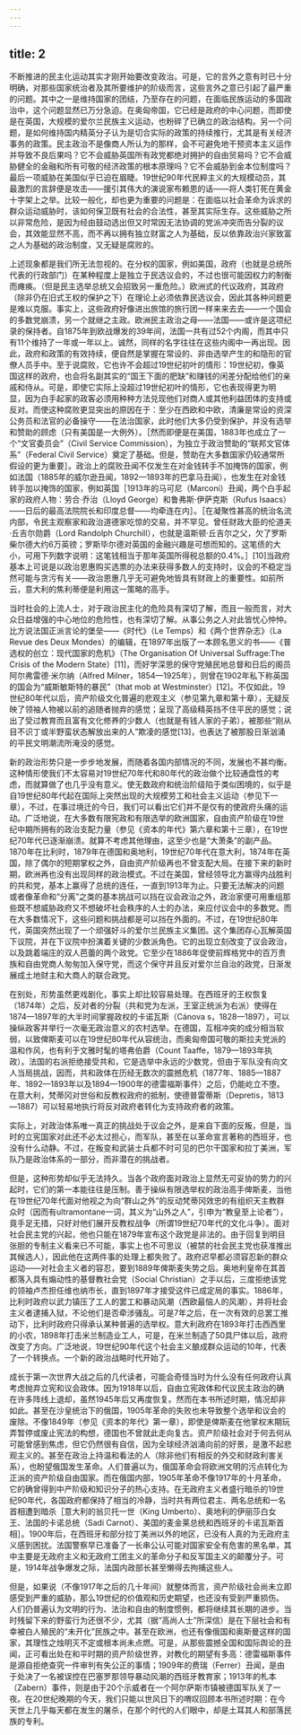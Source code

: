 ```yaml
---
---
---
```

title: 2
---




不断推进的民主化运动其实才刚开始要改变政治。可是，它的言外之意有时已十分明确，对那些国家统治者及其所要维护的阶级而言，这些言外之意已引起了最严重的问题。其中之一是维持国家的团结，乃至存在的问题，在面临民族运动的多国政治中，这个问题显然已万分急迫。在奥匈帝国，它已经是政府的中心问题，而即使是在英国，大规模的爱尔兰民族主义运动，也粉碎了已确立的政治结构。另一个问题，是如何维持国内精英分子认为是切合实际的政策的持续推行，尤其是有关经济事务的政策。民主政治不是像商人所认为的那样，会不可避免地干预资本主义运作并导致不良后果吗？它不会威胁英国所有政党都绝对拥护的自由贸易吗？它不会威胁健全的金融和所有可敬的经济政策的根本原理吗？它不会威胁到金本位制度吗？最后一项威胁在美国似乎已迫在眉睫。19世纪90年代民粹主义的大规模动员，其最激烈的言辞便是攻击——援引其伟大的演说家布赖恩的话——将人类钉死在黄金十字架上之举。比较一般化，却也更为重要的问题是：在面临以社会革命为诉求的群众运动威胁时，该如何保卫既有社会的合法性，甚至其实际生存。这些威胁之所以非常危险，是因为经由鼓动选出但又时常因无法协调的党派冲突而告分裂的议会，其效能显然不高，而不再以拥有独立财富之人为基础，反以依靠政治兴家致富之人为基础的政治制度，又无疑是腐败的。

上述现象都是我们所无法忽视的。在分权的国家，例如美国，政府（也就是总统所代表的行政部门）在某种程度上是独立于民选议会的，不过也很可能因权力的制衡而瘫痪。（但是民主选举总统又会招致另一重危险。）欧洲式的代议政府，其政府（除非仍在旧式王权的保护之下）在理论上必须依靠民选议会，因此其各种问题更是难以克服。事实上，这些政府好像进出旅馆的旅行团一样来来去去——一个国会的多数党崩溃，另一个就继之主政。欧洲民主政治之母——法国——或许是这项纪录的保持者。自1875年到欧战爆发的39年间，法国一共有过52个内阁，而其中只有11个维持了一年或一年以上。诚然，同样的名字往往在这些内阁中一再出现。因此，政府和政策的有效持续，便自然是掌握在常设的、非由选举产生的和隐形的官僚人员手中。至于说腐败，它也许不会超过19世纪初叶的情形：19世纪初，像英国这样的政府，也会将名副其实的“国王下面的肥缺”和赚钱的闲差分配给他们的亲戚和侍从。可是，即使它实际上没超过19世纪初叶的情形，它也表现得更为明显，因为白手起家的政客必须用种种方法兑现他们对商人或其他利益团体的支持或反对。而使这种腐败更显突出的原因在于：至少在西欧和中欧，清廉是常设的资深公务员和法官的必备操守——在法治国家，此时他们大多仍受到保护，并没有选举和赞助的顾虑（只有美国是一大例外）。［然而即便是在美国，1883年也成立了一个“文官委员会”（Civil Service Commission），为独立于政治赞助的“联邦文官体系”（Federal Civil Service）奠定了基础。但是，赞助在大多数国家仍较通常所假设的更为重要］。政治上的腐败丑闻不仅发生在对金钱转手不加掩饰的国家，例如法国（1885年的威尔逊丑闻，1892—1893年的巴拿马丑闻），也发生在对金钱转手加以掩饰的国家，例如英国［1913年的马可尼（Marconi）丑闻，两个白手起家的政府人物：劳合·乔治（Lloyd George）和鲁弗斯·伊萨克斯（Rufus Isaacs）——日后的最高法院院长和印度总督——均牵连在内］。［在凝聚性甚高的统治名流内部，令民主观察家和政治道德家吃惊的交易，并不罕见。曾任财政大臣的伦道夫·丘吉尔勋爵（Lord Randolph Churchill），也就是温斯顿·丘吉尔之父，欠了罗斯柴尔德大约6万英镑；罗斯毕尔德对英国的金融兴趣是可想而知的。这笔债的大小，可用下列数字说明：这笔钱相当于那年英国所得税总额的0.4%。］[10]当政府基本上可说是以政治恩惠购买选票的办法来获得多数人的支持时，议会的不稳定当然可能与贪污有关——政治恩惠几乎无可避免地皆具有财政上的重要性。如前所云，意大利的焦利蒂便是利用这一策略的高手。

当时社会的上流人士，对于政治民主化的危险具有深切了解，而且一般而言，对大众日益增强的中心地位的危险性，也有深切了解。从事公务之人对此皆忧心忡忡。比方说法国正派言论的堡垒——《时代》（Le Temps）和《两个世界杂志》（La Revue des Deux Mondes）的编辑，在1897年出版了一本顾名思义的书——《普选权的创立：现代国家的危机》（The Organisation Of Universal Suffrage:The Crisis of the Modern State）[11]，而好学深思的保守党殖民地总督和日后的阁员阿尔弗雷德·米尔纳（Alfred Milner，1854—1925年），则曾在1902年私下称英国的国会为“威斯敏斯特的暴民”（that mob at Westminster）[12]。不仅如此，19世纪80年代以后，资产阶级文化普遍的悲观主义（参见第九章和第十章），无疑反映了领袖人物被以前的追随者抛弃的感觉；呈现了高级精英挡不住平民的感觉；说出了受过教育而且富有文化修养的少数人（也就是有钱人家的子弟），被那些“刚从目不识丁或半野蛮状态解放出来的人”欺凌的感觉[13]，也表达了被那股日渐汹涌的平民文明潮流所淹没的感觉。

新的政治形势只是一步步地发展，而随着各国内部情况的不同，发展也不甚均衡。这种情形使我们不太容易对19世纪70年代和80年代的政治做个比较通盘性的考虑，而就算做了也几乎没有意义。使无数政府和统治阶级陷于类似困境的，似乎是自19世纪80年代起在国际上突然出现的大规模劳工和社会主义运动（参见下一章），不过，在事过境迁的今日，我们可以看出它们并不是仅有的使政府头痛的运动。广泛地说，在大多数有限宪政和有限选举的欧洲国家，自由资产阶级在19世纪中期所拥有的政治支配力量（参见《资本的年代》第六章和第十三章），在19世纪70年代已逐渐崩溃。就算不考虑其他理由，这至少也是“大萧条”的副产品。1870年在比利时，1879年在德国和奥地利，19世纪70年代在意大利，1874年在英国，除了偶尔的短期掌权之外，自由资产阶级再也不曾支配大局。在接下来的新时期，欧洲再也没有出现同样的政治模式。不过在美国，曾经领导北方赢得内战胜利的共和党，基本上赢得了总统的连任，一直到1913年为止。只要无法解决的问题或者像革命和“分离”之类的基本挑战可以挡在议会政治之外，政治家便可用重组那些既不想威胁政府又不想破坏社会秩序的人士的办法，来应付议会中的多数党。而在大多数情况下，这些问题和挑战都是可以挡在外面的。不过，在19世纪80年代，英国突然出现了一个顽强好斗的爱尔兰民族主义集团。这个集团存心瓦解英国下议院，并在下议院中扮演着关键的少数派角色。它的出现立刻改变了议会政治，以及跳着端庄的双人芭蕾的两个政党。它至少在1886年促使前辉格党中的百万贵族和自由党商人匆匆加入保守党，而这个保守并且反对爱尔兰自治的政党，日渐发展成土地财主和大商人的联合政党。

在别处，形势虽然更戏剧化，事实上却比较容易处理。在西班牙的王权恢复（1874年）之后，反对者的分裂（共和党为左派，王室正统派为右派）使得在1874—1897年的大半时间掌握政权的卡诺瓦斯（Cánova s，1828—1897），可以操纵政客并举行一次毫无政治意义的农村选举。在德国，互相冲突的成分相当软弱，以致俾斯麦可以在19世纪80年代从容统治，而奥匈帝国可敬的斯拉夫党派的温和作风，也有利于文雅时髦的塔弗伯爵（Count Taaffe，1879—1893年执政）。法国的右派拒绝接受共和，它是选举中永远的少数党，但由于军队没有向文人当局挑战，因而，共和政体在历经无数次的震撼危机（1877年、1885—1887年、1892—1893年以及1894—1900年的德雷福斯事件）之后，仍能屹立不堕。在意大利，梵蒂冈对世俗和反教权政府的抵制，使德普雷蒂斯（Depretis，1813—1887）可以轻易地执行将反对政府者转化为支持政府者的政策。

实际上，对政治体系唯一真正的挑战处于议会之外，是来自下面的反叛，但是，当时的立宪国家对此还不必太过担心，而军队，甚至在以革命宣言著称的西班牙，也没有什么动静。不过，在叛变和武装士兵都不时可见的巴尔干国家和拉丁美洲，军队乃是政治体系的一部分，而非潜在的挑战者。

但是，这种形势却似乎无法持久。当各个政府面对政治上显然无可妥协的势力的兴起时，它们的第一本能往往是压制。善于操纵有限选举权的政治高手俾斯麦，当他在19世纪70年代面对他视之为向“群山之外”的反动梵蒂冈效忠的有组织天主教群众时（因而有ultramontane一词，其义为“山外之人”，引申为“教皇至上论者”），竟手足无措，只好对他们展开反教权战争（所谓19世纪70年代的文化斗争）。面对社会民主党的兴起，他也只能在1879年宣布这个政党是非法的。由于回复到明目张胆的专制主义看来已不可能，事实上也不可思议（被禁的社会民主党也获准推出其候选人），因此他在这两件事的处理上都失败了。政府迟早都必须容忍新的群众运动——对社会主义者的容忍，要到1889年俾斯麦失势之后。奥地利皇帝在其首都落入具有煽动性的基督教社会党（Social Christian）之手以后，三度拒绝该党的领袖卢杰担任维也纳市长，直到1897年才接受这件已成定局的事实。1886年，比利时政府以武力镇压了工人的罢工和暴动风潮（西欧最恼人的风潮），并将社会主义者逮捕入狱，不论他们是否牵涉骚乱。可是7年之后，在一次有效的总罢工推动下，比利时政府只得承认某种普遍的选举权。意大利政府在1893年打击西西里的小农，1898年打击米兰制造业工人，可是，在米兰制造了50具尸体以后，政府改变了方向。广泛地说，19世纪90年代这个社会主义酿成群众运动的10年，代表了一个转换点。一个新的政治战略时代开始了。

成长于第一次世界大战之后的几代读者，可能会奇怪当时为什么没有任何政府认真考虑抛弃立宪和议会政体。因为1918年以后，自由立宪政体和代议民主政治的确在许多阵线上退却，虽然1945年后又再度恢复。然而在本书所述时期，情况却非如此。甚至在沙皇统治下的俄国，1905年革命的失败也未导致整个选举和议会的废除。不像1849年（参见《资本的年代》第一章），即使是俾斯麦在他掌权末期玩弄暂停或废止宪法的构想，德国也不曾就此走向复古。资产阶级社会对于何去何从可能曾感到焦虑，但它仍然很有自信，因为全球经济汹涌向前的好景，是激不起悲观主义的。甚至在政治上持温和看法的人（除非他们有相反的外交和财政利害关系），也盼望俄国发生革命。人们普遍以为，俄国革命会将欧洲文明的污点转化为正派的资产阶级自由国家。而在俄国内部，1905年革命不像1917年的十月革命，它的确曾得到中产阶级和知识分子的热心支持。在无政府主义者盛行暗杀的19世纪90年代，各国政府都保持了相当的冷静，当时共有两位君主、两名总统和一名首相遭到暗杀［意大利的翁贝托一世（King Umberto）、奥地利的伊丽莎白女王、法国的卡诺总统（Sadi Carnot）、美国的麦金莱总统和西班牙的卡诺瓦斯首相］。1900年后，在西班牙和部分拉丁美洲以外的地区，已没有人真的为无政府主义感到困扰。法国警察早已准备了一长串公认可能对国家安全有危害的黑名单，其中主要是无政府主义和无政府工团主义的革命分子和反军国主义的颠覆分子。可是，1914年战争爆发之际，法国内政部长甚至懒得去拘捕这些人。

但是，如果说（不像1917年之后的几十年间）就整体而言，资产阶级社会尚未立即感受到严重的威胁，那么19世纪的价值观和历史期望，也还没有受到严重损伤。人们仍普遍认为文明的行为、法治和自由的制度惯例，都将继续其长期的进步。当时残留下来的野蛮行为还很不少，尤其（据“高尚人士”所深信）是在下层社会和有幸被白人殖民的“未开化”民族之中。甚至在欧洲，也还有像俄国和奥斯曼这样的国家，其理性之烛明灭不定或根本尚未点燃。可是，从那些震撼全国和国际舆论的丑闻，正可看出处在和平时期的资产阶级世界，对教化的期望有多高：德雷福斯事件是源自拒绝查究一件审判有失公正的事情；1909年的费瑞（Ferrer）丑闻，是由于处决了一名被误控在巴塞罗那领导暴动风潮的西班牙教育家；1913年的札本（Zabern）事件，则是由于20个示威者在一个阿尔萨斯市镇被德国军队关了一夜。在20世纪晚期的今天，我们只能以世风日下的喟叹回顾本书所述时期：在今天世上几乎每天都在发生的屠杀，在那个时代的人们眼中，却是土耳其人和部落民族的专利。